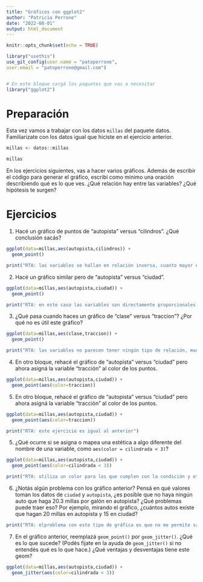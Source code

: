 ```yaml
---
title: "Gráficos con ggplot2"
author: "Patricia Perrone"
date: "2022-08-01"
output: html_document
---
```



```r
knitr::opts_chunk$set(echo = TRUE)

library("usethis")
use_git_config(user.name = "patoperrone",
user.email = "patoperrone@gmail.com")


# En este bloque cargá los paquetes que vas a necesitar
library("ggplot2")
```

# Preparación

Esta vez vamos a trabajar con los datos `millas` del paquete datos. 
Familiarizate con los datos igual que hiciste en el ejercicio anterior. 

```r
millas <- datos::millas
```
```r
millas
```


En los ejercicios siguientes, vas a hacer varios gráficos. 
Además de escribir el código para generar el gráfico, escribí como mínimo una oración describiendo qué es lo que ves. 
¿Qué relación hay entre las variables? 
¿Qué hipótesis te surgen? 

# Ejercicios

1. Hacé un gráfico de puntos de "autopista" versus "cilindros".
¿Qué conclusión sacás?

```r
ggplot(data=millas,aes(autopista,cilindros)) +
  geom_point()
```
```r
print("RTA: las variables se hallan en relación inversa, cuanto mayor es la cilindrada menor es el rendimiento")
```

2. Hacé un gráfico similar pero de "autopista" versus "ciudad". 


```r
ggplot(data=millas,aes(autopista,ciudad)) +
  geom_point()
```
```r
print("RTA: en este caso las variables son directamente proporcionales, es de esperar que un vehículo que gasta más millas por galón en la ciudad lo haga también y en proporción similar en la autopista")
```


3. ¿Qué pasa cuando haces un gráfico de "clase" versus "traccion"? ¿Por qué no es útil este gráfico?

```r
ggplot(data=millas,aes(clase,traccion)) +
  geom_point()
```
```r
print("RTA: las variables no parecen tener ningún tipo de relación, muestran un patrón aleatorio")
```

4. En otro bloque, rehacé el gráfico de "autopista" versus "ciudad" pero ahora asigná la variable "tracción" al color de los puntos. 

```r
ggplot(data=millas,aes(autopista,ciudad)) +
  geom_point(aes(color=traccion))
```


5. En otro bloque, rehacé el gráfico de "autopista" versus "ciudad" pero ahora asigná la variable "tracción" al color de los puntos. 

```r
ggplot(data=millas,aes(autopista,ciudad)) +
  geom_point(aes(color=traccion))
```
```r
print("RTA: este ejercicio es igual al anterior")
```

5. ¿Qué ocurre si se asigna o mapea una estética a algo diferente del nombre de una variable, como `aes(color = cilindrada < 3)`?

```r
ggplot(data=millas,aes(autopista,ciudad)) +
  geom_point(aes(color=cilindrada < 3))
```
```r
print("RTA: utiliza un color para los que cumplen con la condición y otro para los que no")
```


6. ¿Notás algún problema con los gráfico anterior? Pensá en qué valores toman los datos de `ciudad` y `autopista`, ¿es posible que no haya ningún auto que haga 20.3 millas por galón en autopista? ¿Qué problemas puede traer eso? Por ejemplo, mirando el gráfico, ¿cuántos autos existe que hagan 20 millas en autopista y 15 en ciudad? 

```r
print("RTA: elproblema con este tipo de gráfica es que no me permite saber cuántos casos representa cada punto")
```

7. En el gráfico anterior, reemplazá `geom_point()` por `geom_jitter()`. ¿Qué es lo que sucede? (Podés fijate en la ayuda de `geom_jitter()` si no entendés qué es lo que hace.) 
¿Qué ventajas y desventajas tiene este geom?

```r
ggplot(data=millas,aes(autopista,ciudad)) +
  geom_jitter(aes(color=cilindrada < 3))
```

